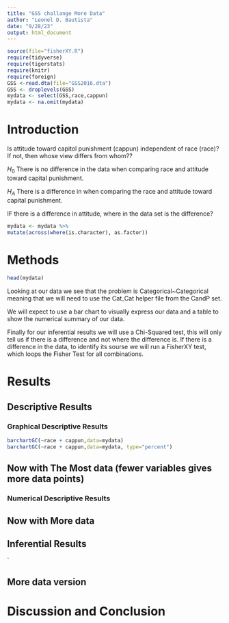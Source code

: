 ```yaml
---
title: "GSS challange More Data"
author: "Leonel D. Bautista"
date: "9/28/23"
output: html_document
---
```








```r
source(file="fisherXY.R")
require(tidyverse)
require(tigerstats)
require(knitr)
require(foreign)
GSS <-read.dta(file="GSS2016.dta")
GSS <- droplevels(GSS)
mydata <- select(GSS,race,cappun)
mydata <- na.omit(mydata)
```

# Introduction

<!--In this section you explain what you are trying to show.  Where did the data come from?  What is the research or other question you are trying to answer?.  If you skimp in this section expect to be marked down in your grade. Paint a picture of the project a couple of paragraphs is expected!-->

Is attitude toward capitol punishment (cappun) independent of race (race)?
If not, then whose view differs from whom??

$H_0$ There is no difference in the data when comparing race and attitude toward capital punishment.   

$H_A$ There is a difference in when comparing the race and attitude toward capital punishment.   

IF there is a difference in attitude, where in the data set is the difference?   

```r
mydata <- mydata %>%
mutate(across(where(is.character), as.factor))
```

# Methods

<!--Decide on your methods:  use "variable analysis" or other appropriate descriptors.  Make sure to choose at least one graphical method and at least one numerical method. Discuss what data manipulations may be needed for example subsetting or other binning procedures and what sort of graphical displays and inferential tools will be used!-->

```r
head(mydata)
```

Looking at our data we see that the problem is Categorical~Categorical meaning that we will need to use the Cat_Cat helper file from the CandP set.   

We will expect to use a bar chart to visually express our data and a table to show the numerical summary of our data.   

Finally for our inferential results we will use a Chi-Squared test, this will only tell us if there is a difference and not where the difference is.
If there is a difference in the data, to identify its sourse we will run a FisherXY test, which loops the Fisher Test for all combinations.   

# Results

<!--Divide this section into two sub-sections:  One for your descriptive  results and one for your inferential results.!-->

## Descriptive Results

### Graphical Descriptive Results

<!--Graphical results here.  Make sure to show your code.  Provide appropriate labels for axes, giving units if possible, and provide a good title for the graph, too.  Use the graphical results to describe the patterns if any that exist in the data as focused toward the research question. Bottom line is to explain the features of the graph that are relevant to conforming or departing to what is expected by your null hypothesis !-->

```r
barchartGC(~race + cappun,data=mydata)
barchartGC(~race + cappun,data=mydata, type="percent")

```


## Now with The Most data (fewer variables gives more data points)



### Numerical Descriptive Results

<!--Numerical results go here. Use the numerical results to describe the patterns if any that exist in the data as focused toward the research question!-->




## Now with More data



## Inferential Results

<!--State hypothesis clearly.  Make sure your discussion of the inferential test covers all the aspects that the test output produces, such as test statistic, p-value etc.  Make a decision about the null hypothesis, explain the assumptions on which the selected test/procedure was based, and why the chosen procedure satisfys the assumptions and is appropriate to answer the research question!-->

`


## More data version


# Discussion and Conclusion

<!--Discussion and conclusion here.  If you found a relationship be sure to consider whether the relationship occurs because one of the variavbles causes the other, or whether they perhasps are related for some other reason.  Watch the chapter 6 videos from the GeorgeTown videos collection.!-->
